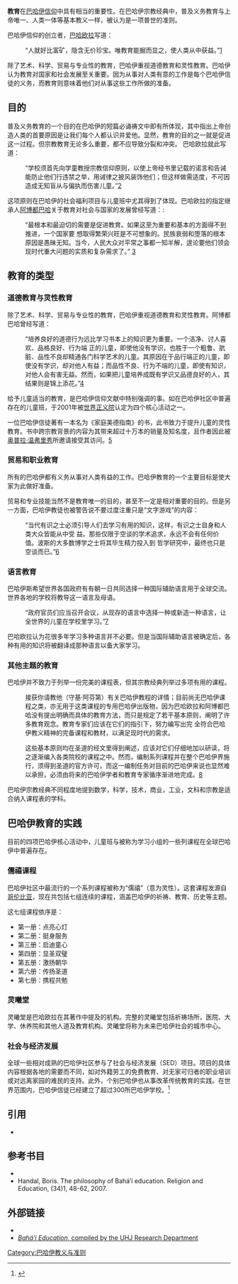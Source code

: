 {{巴哈伊}}

'''教育'''在[[巴哈伊信仰|巴哈伊信仰]]中具有相当的重要性。在巴哈伊宗教经典中，普及义务教育与上帝唯一、人类一体等基本教义一样，被认为是一项普世的准则。

巴哈伊信仰的创立者，[[巴哈欧拉|巴哈欧拉]]写道：
:“人就好比富矿，隐含无价珍宝。唯教育能掘而显之，使人类从中获益。”[http://reference.bahai.org/en/t/b/TB/tb-12.html#pg162] {{Wayback|url=http://reference.bahai.org/en/t/b/TB/tb-12.html#pg162 |date=20210126124529 }}

除了艺术、科学、贸易与专业性的教育，巴哈伊重视道德教育和灵性教育。巴哈伊认为教育对国家和社会发展至关重要。因为从事对人类有意的工作是每个巴哈伊信徒的义务，而教育则意味着他们对从事这些工作所做的准备。

==目的==

普及义务教育的一个目的在巴哈伊的短篇必诵祷文中即有所体现，其中指出上帝创造人类的首要原因是让我们每个人都认识并爱他。显然，教育的目的之一就是促进这一过程。但宗教教育无论多么重要，都不应导致分裂和冲突。 巴哈欧拉就此写道：

:“学校须首先向学童教授宗教信仰原则，以使上帝经书里记载的诺言和告诫能防止他们行违禁之举，用诫律之披风装饰他们；但这样做需适度，不可因造成无知盲从与偏执而伤害儿童。”[http://reference.bahai.org/en/t/b/TB/tb-7.html#gr28] {{Wayback|url=http://reference.bahai.org/en/t/b/TB/tb-7.html#gr28 |date=20210126184552 }}

这项原则在巴哈伊的社会福利项目与儿童班中尤其得到了体现。巴哈欧拉的指定继承人[[阿博都巴哈|阿博都巴哈]]关于教育对社会与国家的发展曾经写道：:
:“最根本和最迫切的需要是促进教育。如果这至为重要和基本的方面得不到推进，一个国家要 想取得繁荣兴旺是不可想象的。民族衰弱和堕落的根本原因是愚昧无知。当今，人民大众对平常之事都一知半解，遑论要他们领会现时代重大问题的实质和复杂需求了。” [http://reference.bahai.org/en/t/ab/SDC/sdc-6.html#gr16] {{Wayback|url=http://reference.bahai.org/en/t/ab/SDC/sdc-6.html#gr16 |date=20200704223403 }}

==教育的类型==

===道德教育与灵性教育===
除了艺术、科学、贸易与专业性的教育，巴哈伊重视道德教育和灵性教育。阿博都巴哈曾经写道：

:“培养良好的道德行为远比学习书本上的知识更为重要。一个洁净、讨人喜欢、品格良好、行为端 正的儿童，即使他没有学识，也胜于一个粗鲁、肮脏、品性不良却精通各门科学艺术的儿童。其原因在于品行端正的儿童，即使没有学识，却对他人有益；而品性不良、行为不端的儿童，即使有知识，对他人会有害无益。然而，如果把儿童培养成既有学识又品德良好的人，其结果则是锦上添花。”[http://reference.bahai.org/en/t/ab/SAB/sab-111.html#gr2] {{Wayback|url=http://reference.bahai.org/en/t/ab/SAB/sab-111.html#gr2 |date=20200705125518 }}

给予儿童适当的教育，是巴哈伊信仰文献中特别强调的事。如在巴哈伊社区中普遍存在的儿童班，于2001年被[[世界正义院|世界正义院]]认定为四个核心活动之一。

一位巴哈伊信徒著有一本名为《家庭美德指南》的书，此书致力于提升儿童的灵性教育。书中跨宗教背景的内容为其带来超过十万本的销量及知名度，且作者因此被[[奥普拉·温弗里秀|奥普拉·温弗里秀]]所邀请接受其访问。[https://web.archive.org/web/20050829210459/http://www.virtuesproject.com/index.php]

===贸易和职业教育===

所有的巴哈伊都有义务从事对人类有益的工作。巴哈伊教育的一个主要目标是使大家为此做好准备。

贸易和专业技能当然不是教育唯一的目的，甚至不一定是相对重要的目的。但是另一方面，巴哈伊教徒也被警告说不要过度注重只是“文字游戏”的内容：

:“当代有识之士必须引导人们去学习有用的知识，这样，有识之士自身和人类大众皆能从中受 益。那些仅限于空谈的学术追求，永远不会有任何价值。波斯的大多数博学之士将其毕生精力投入到 哲学研究中，最终也只是空谈而已。”[http://reference.bahai.org/en/t/b/TB/tb-12.html#pg169] {{Wayback|url=http://reference.bahai.org/en/t/b/TB/tb-12.html#pg169 |date=20210126124529 }}

===语言教育===
{{main|巴哈伊信仰与辅助语言}}

巴哈伊斯希望世界各国政府有有朝一日共同选择一种国际辅助语言用于全球交流。世界各地的学校将教导这一语言及母语。

:“政府官员们应当召开会议，从现存的语言中选择一种或新造一种语言，让全世界的儿童在学校里学习。”[http://reference.bahai.org/en/t/b/TB/tb-12.html#pg166] {{Wayback|url=http://reference.bahai.org/en/t/b/TB/tb-12.html#pg166 |date=20210126124529 }}

巴哈欧拉认为花很多年学习多种语言并不必要。但是当国际辅助语言被确定后，各种有用的知识将被翻译成那种语言以备大家学习。

===其他主题的教育===
巴哈伊并不致力于列举一份完美的课程表，但其宗教经典列举过多项有用的课程。

:接获你请教他（守基·阿芬第）有关巴哈伊教程的详情；目前尚无巴哈伊课程之类，亦无用于这类课程的专用巴哈伊出版物，因为巴哈欧拉和阿博都巴哈没有提出明确而具体的教育方法，而只是规定了若干基本原则，阐明了许多教育观念。教育专家们应该在它们的指引下，努力编写出完 全符合巴哈伊教义精神的完备课程和教材，以满足现时代的需求。

:这些基本原则均在圣道的经文里得到阐述，应该对它们仔细地加以研读，将之逐渐编入各类院校的课程之中。然而，编制系列课程并在整个巴哈伊界施行，须得到圣道的官方许可，而这一编制任务对目前的巴哈伊来说也显然难以承担，必须由将来的巴哈伊学者和教育专家循序渐进地完成。[http://reference.bahai.org/en/t/c/BE/be-122.html#gr1] {{Wayback|url=http://reference.bahai.org/en/t/c/BE/be-122.html#gr1 |date=20200706010744 }}

巴哈伊宗教经典不同程度地提到数学，科学，技术，商业，工业，文科和宗教是适合纳入课程表的学科。

==巴哈伊教育的实践==

目前的四项巴哈伊核心活动中，儿童班与被称为学习小组的一些列课程在全球巴哈伊中普遍存在。

===儒禧课程===

{{main|巴哈伊学习小组}}

巴哈伊社区中最流行的一个系列课程被称为“儒禧”（意为灵性）。这套课程发源自[[哥伦比亚|哥伦比亚]]，现在共包括七组连续的课程，涵盖巴哈伊的祈祷、教育、历史等主题。

这七组课程依序是：

* 第一册：点亮心灯
* 第二册：挺身服务
* 第三册：启迪童心
* 第四册：显圣双璧
* 第五册：激扬朝华
* 第六册：传扬圣道
* 第七册：携程共勉

===灵曦堂===

{{main|巴哈伊灵曦堂}}

灵曦堂是巴哈欧拉在其著作中提及的机构。完整的灵曦堂包括祈祷场所，医院、大学、休养院和其他人道及教育机构。灵曦堂将称为未来巴哈伊社会的城市中心。

===社会与经济发展===

全球一些相对成熟的巴哈伊社区参与了社会与经济发展（SED）项目。项目的具体内容根据各地的需要而不同，如对外籍劳工的免费教育、对无家可归者的职业培训或对远离家园的难民的支持。此外，个别巴哈伊也从事改革传统教育的实践。在世界范围内，巴哈伊信徒已经建立了超过300所巴哈伊学校。<ref name="schools">{{cite web | url = http://www.edsed.org/links.htm  | title = Links to Baha'i Inspired Schools & Educational Initiatives | publisher = Educators for Social and Economic Development | accessdate = 2006-10-22 | date = 2006-12-28 | author = Educators for Social and Economic Development |archiveurl = https://web.archive.org/web/20061015012508/http://www.edsed.org/links.htm |archivedate = 2006-10-15}}</ref>

==引用==
{{reflist}}
*{{cite encyclopedia |last= Davis |first= Nancy A. |encyclopedia= Baháʼí Encyclopedia Project |title= Children |year= 2009 |publisher= National Spiritual Assembly of the Baháʼís of the United States |location= Evanston, IL |url= http://www.bahai-encyclopedia-project.org/index.php?view=article&catid=39%3Ateachingslaws&id=66%3Achildren&option=com_content&Itemid=74 |access-date= 2020-07-04 |archive-date= 2020-07-04 |archive-url= https://web.archive.org/web/20200704182424/http://www.bahai-encyclopedia-project.org/index.php?view=article&catid=39:teachingslaws&id=66:children&option=com_content&Itemid=74 |dead-url= no }}

==参考书目== 
*{{cite book | author=Linda Kavelin-Popov, Dan Popov & John Kavelin | title=The Family Virtues Guide: Simple Ways to Bring out the Best in our Children and Ourselves | publisher=Penguin Books of Canada Ltd. | year=1997 | isbn=0-452-27810-4 | url=https://archive.org/details/familyvirtuesgui00popo }}
* Handal, Boris. The philosophy of Baháʼí education. Religion and Education, (34)1, 48-62, 2007.

==外部链接==
* {{Dmoz|Society/Religion_and_Spirituality/Baha%27ism/Bah%C3%A1%27%C3%AD_Faith_-_Universal_House_of_Justice%2C_Haifa/Education/|Baháʼí education links}}
* [http://bahai-library.com/compilation_bahai_education ''Baháʼí Education'', compiled by the UHJ Research Department] {{Wayback|url=http://bahai-library.com/compilation_bahai_education |date=20100918155734 }}

{{DEFAULTSORT:教}}
[[Category:巴哈伊教义与准则|Category:巴哈伊教义与准则]]